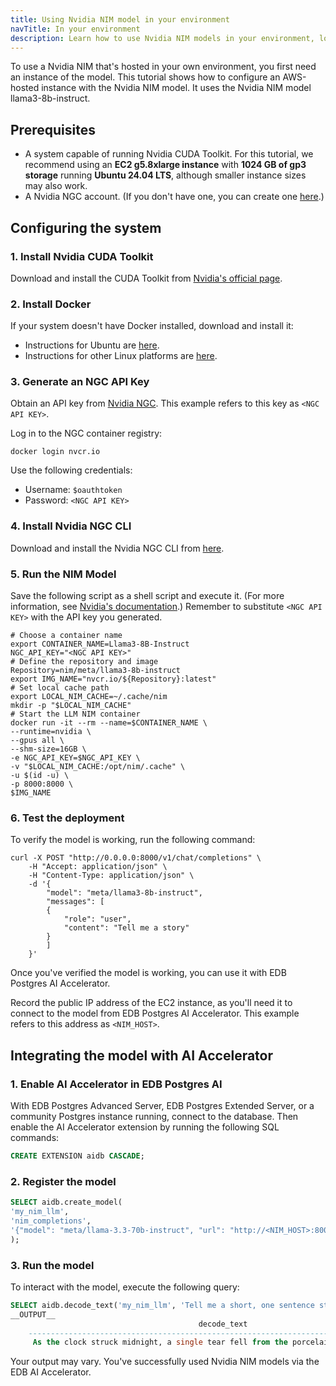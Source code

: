 ```yaml
---
title: Using Nvidia NIM model in your environment
navTitle: In your environment
description: Learn how to use Nvidia NIM models in your environment, locally or in your private cloud.
---
```


To use a Nvidia NIM that's hosted in your own environment, you first need an instance of the model. This tutorial shows how to configure an AWS-hosted instance with the Nvidia NIM model. It uses the Nvidia NIM model llama3-8b-instruct.

## Prerequisites

* A system capable of running Nvidia CUDA Toolkit. For this tutorial, we recommend using an **EC2 g5.8xlarge instance** with **1024 GB of gp3 storage** running **Ubuntu 24.04 LTS**, although smaller instance sizes may also work.
* A Nvidia NGC account. (If you don't have one, you can create one [here](https://build.nvidia.com/explore/discover/).)

## Configuring the system

### 1. Install Nvidia CUDA Toolkit

Download and install the CUDA Toolkit from [Nvidia's official page](https://developer.nvidia.com/cuda-downloads?target_os=Linux&target_arch=x86_64&Distribution=Ubuntu&target_version=24.04&target_type=deb_local).

### 2. Install Docker

If your system doesn't have Docker installed, download and install it:

-  Instructions for Ubuntu are [here](https://docs.docker.com/engine/install/ubuntu/).
-  Instructions for other Linux platforms are [here](https://docs.docker.com/engine/install/).

### 3. Generate an NGC API Key

Obtain an API key from [Nvidia NGC](https://org.ngc.nvidia.com/setup/api-key). This example refers to this key as `<NGC API KEY>`.

Log in to the NGC container registry:

```shell
docker login nvcr.io
```

Use the following credentials:

* Username: `$oauthtoken`
* Password: `<NGC API KEY>`

### 4. Install Nvidia NGC CLI

Download and install the Nvidia NGC CLI from [here](https://org.ngc.nvidia.com/setup/installers/cli).

### 5. Run the NIM Model

Save the following script as a shell script and execute it. (For more information, see [Nvidia's documentation](https://docs.nvidia.com/nim/large-language-models/latest/getting-started.html#serving-models-from-local-assets).) Remember to substitute `<NGC API KEY>` with the API key you generated.

```shell
# Choose a container name
export CONTAINER_NAME=Llama3-8B-Instruct
NGC_API_KEY="<NGC API KEY>"
# Define the repository and image
Repository=nim/meta/llama3-8b-instruct
export IMG_NAME="nvcr.io/${Repository}:latest"
# Set local cache path
export LOCAL_NIM_CACHE=~/.cache/nim
mkdir -p "$LOCAL_NIM_CACHE"
# Start the LLM NIM container
docker run -it --rm --name=$CONTAINER_NAME \
--runtime=nvidia \
--gpus all \
--shm-size=16GB \
-e NGC_API_KEY=$NGC_API_KEY \
-v "$LOCAL_NIM_CACHE:/opt/nim/.cache" \
-u $(id -u) \
-p 8000:8000 \
$IMG_NAME 
```

### 6. Test the deployment

To verify the model is working, run the following command:

```shell
curl -X POST "http://0.0.0.0:8000/v1/chat/completions" \
    -H "Accept: application/json" \
    -H "Content-Type: application/json" \
    -d '{
        "model": "meta/llama3-8b-instruct",
        "messages": [
        {
            "role": "user",
            "content": "Tell me a story"
        }
        ]
    }'
```

Once you've verified the model is working, you can use it with EDB Postgres AI Accelerator.

Record the public IP address of the EC2 instance, as you'll need it to connect to the model from EDB Postgres AI Accelerator. This example refers to this address as `<NIM_HOST>`.

## Integrating the model with AI Accelerator

### 1. Enable AI Accelerator in EDB Postgres AI

With EDB Postgres Advanced Server, EDB Postgres Extended Server, or a community Postgres instance running, connect to the database. Then enable the AI Accelerator extension by running the following SQL commands:

```sql
CREATE EXTENSION aidb CASCADE;
```

### 2. Register the model

```sql
SELECT aidb.create_model(
'my_nim_llm',
'nim_completions',
'{"model": "meta/llama-3.3-70b-instruct", "url": "http://<NIM_HOST>:8000/v1/chat/completions"}'::JSONB
);
```

### 3. Run the model

To interact with the model, execute the following query:

```sql
SELECT aidb.decode_text('my_nim_llm', 'Tell me a short, one sentence story');
__OUTPUT__
                                          decode_text                                       
    ----------------------------------------------------------------------------------------
     As the clock struck midnight, a single tear fell from the porcelain doll's glassy eye.
```

Your output may vary. You've successfully used Nvidia NIM models via the EDB AI Accelerator.
